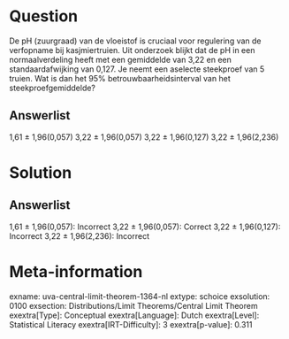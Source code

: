 Question
========

De pH (zuurgraad) van de vloeistof is cruciaal voor regulering van de
verfopname bij kasjmiertruien. Uit onderzoek blijkt dat de pH in een
normaalverdeling heeft met een gemiddelde van 3,22 en een
standaardafwijking van 0,127. Je neemt een aselecte steekproef van 5
truien. Wat is dan het 95% betrouwbaarheidsinterval van het
steekproefgemiddelde?

Answerlist
----------

1,61 ± 1,96(0,057)
3,22 ± 1,96(0,057)
3,22 ± 1,96(0,127)
3,22 ± 1,96(2,236)

Solution
========

Answerlist
----------

1,61 ± 1,96(0,057): Incorrect
3,22 ± 1,96(0,057): Correct
3,22 ± 1,96(0,127): Incorrect
3,22 ± 1,96(2,236): Incorrect

Meta-information
================
exname: uva-central-limit-theorem-1364-nl
extype: schoice
exsolution: 0100
exsection: Distributions/Limit Theorems/Central Limit Theorem
exextra[Type]: Conceptual
exextra[Language]: Dutch
exextra[Level]: Statistical Literacy
exextra[IRT-Difficulty]: 3
exextra[p-value]: 0.311
